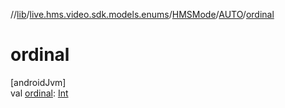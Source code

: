 //[lib](/api-reference/android/v2/home/content)/[live.hms.video.sdk.models.enums](../../index)/[HMSMode](../index)/[AUTO](index)/[ordinal](ordinal)

# ordinal

[androidJvm]\
val [ordinal](ordinal): [Int](https://kotlinlang.org/api/latest/jvm/stdlib/kotlin/-int/index.html)
